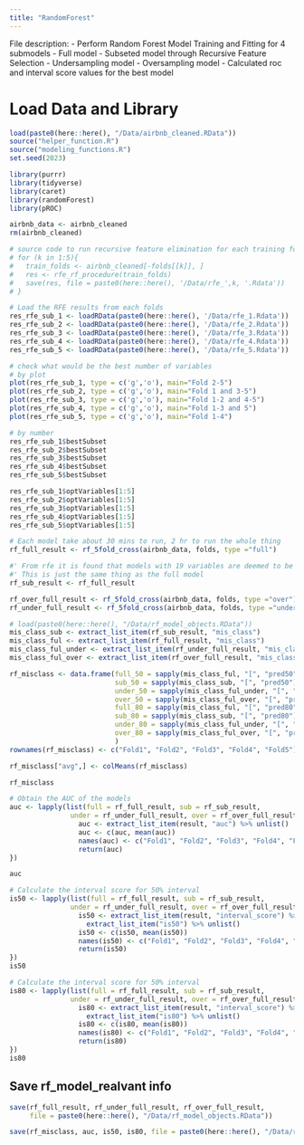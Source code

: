 ```yaml
---
title: "RandomForest"
---
```

File description:
- Perform Random Forest Model Training and Fitting for 4 submodels
  - Full model
  - Subseted model through Recursive Feature Selection
  - Undersampling model
  - Oversampling model
- Calculated roc and interval score values for the best model

# Load Data and Library
```r
load(paste0(here::here(), "/Data/airbnb_cleaned.RData"))
source("helper_function.R")
source("modeling_functions.R")
set.seed(2023)

library(purrr)
library(tidyverse)
library(caret)
library(randomForest)
library(pROC)

airbnb_data <- airbnb_cleaned
rm(airbnb_cleaned)
```

```r
# source code to run recursive feature elimination for each training fold
# for (k in 1:5){
#   train_folds <- airbnb_cleaned[-folds[[k]], ]
#   res <- rfe_rf_procedure(train_folds)
#   save(res, file = paste0(here::here(), '/Data/rfe_',k, '.Rdata'))
# }

# Load the RFE results from each folds 
res_rfe_sub_1 <- loadRData(paste0(here::here(), '/Data/rfe_1.Rdata'))
res_rfe_sub_2 <- loadRData(paste0(here::here(), '/Data/rfe_2.Rdata'))
res_rfe_sub_3 <- loadRData(paste0(here::here(), '/Data/rfe_3.Rdata'))
res_rfe_sub_4 <- loadRData(paste0(here::here(), '/Data/rfe_4.Rdata'))
res_rfe_sub_5 <- loadRData(paste0(here::here(), '/Data/rfe_5.Rdata'))

# check what would be the best number of variables 
# by plot
plot(res_rfe_sub_1, type = c('g','o'), main="Fold 2-5")
plot(res_rfe_sub_2, type = c('g','o'), main="Fold 1 and 3-5")
plot(res_rfe_sub_3, type = c('g','o'), main="Fold 1-2 and 4-5")
plot(res_rfe_sub_4, type = c('g','o'), main="Fold 1-3 and 5")
plot(res_rfe_sub_5, type = c('g','o'), main="Fold 1-4")

# by number 
res_rfe_sub_1$bestSubset
res_rfe_sub_2$bestSubset
res_rfe_sub_3$bestSubset
res_rfe_sub_4$bestSubset
res_rfe_sub_5$bestSubset

```

```r
res_rfe_sub_1$optVariables[1:5]
res_rfe_sub_2$optVariables[1:5]
res_rfe_sub_3$optVariables[1:5]
res_rfe_sub_4$optVariables[1:5]
res_rfe_sub_5$optVariables[1:5]
```


```r
# Each model take about 30 mins to run, 2 hr to run the whole thing
rf_full_result <- rf_5fold_cross(airbnb_data, folds, type ="full")

#' From rfe it is found that models with 19 variables are deemed to be the best subsetted model
#' This is just the same thing as the full model
rf_sub_result <- rf_full_result

rf_over_full_result <- rf_5fold_cross(airbnb_data, folds, type ="over")
rf_under_full_result <- rf_5fold_cross(airbnb_data, folds, type ="under")
```


```r
# load(paste0(here::here(), "/Data/rf_model_objects.RData"))
mis_class_sub <- extract_list_item(rf_sub_result, "mis_class")
mis_class_ful <- extract_list_item(rf_full_result, "mis_class")
mis_class_ful_under <- extract_list_item(rf_under_full_result, "mis_class")
mis_class_ful_over <- extract_list_item(rf_over_full_result, "mis_class")

rf_misclass <- data.frame(full_50 = sapply(mis_class_ful, "[", "pred50") %>% unlist(),
                          sub_50 = sapply(mis_class_sub, "[", "pred50") %>% unlist(),
                          under_50 = sapply(mis_class_ful_under, "[", "pred50") %>% unlist(),
                          over_50 = sapply(mis_class_ful_over, "[", "pred50") %>% unlist(),
                          full_80 = sapply(mis_class_ful, "[", "pred80") %>% unlist(),
                          sub_80 = sapply(mis_class_sub, "[", "pred80") %>% unlist(),
                          under_80 = sapply(mis_class_ful_under, "[", "pred80") %>% unlist(),
                          over_80 = sapply(mis_class_ful_over, "[", "pred80") %>% unlist()
                          )
rownames(rf_misclass) <- c("Fold1", "Fold2", "Fold3", "Fold4", "Fold5")

rf_misclass["avg",] <- colMeans(rf_misclass)

rf_misclass
```

```r
# Obtain the AUC of the models
auc <- lapply(list(full = rf_full_result, sub = rf_sub_result,
               under = rf_under_full_result, over = rf_over_full_result), function(result){
                 auc <- extract_list_item(result, "auc") %>% unlist()
                 auc <- c(auc, mean(auc))
                 names(auc) <- c("Fold1", "Fold2", "Fold3", "Fold4", "Fold5", "Avg")
                 return(auc)
})

auc
```

```r
# Calculate the interval score for 50% interval
is50 <- lapply(list(full = rf_full_result, sub = rf_sub_result,
               under = rf_under_full_result, over = rf_over_full_result), function(result){
                 is50 <- extract_list_item(result, "interval_score") %>%
                   extract_list_item("is50") %>% unlist()
                 is50 <- c(is50, mean(is50))
                 names(is50) <- c("Fold1", "Fold2", "Fold3", "Fold4", "Fold5", "Avg")
                 return(is50)
})
is50
```


```r
# Calculate the interval score for 50% interval
is80 <- lapply(list(full = rf_full_result, sub = rf_sub_result,
               under = rf_under_full_result, over = rf_over_full_result), function(result){
                 is80 <- extract_list_item(result, "interval_score") %>%
                   extract_list_item("is80") %>% unlist()
                 is80 <- c(is80, mean(is80))
                 names(is80) <- c("Fold1", "Fold2", "Fold3", "Fold4", "Fold5", "Avg")
                 return(is80)
})
is80
```

## Save rf_model_realvant info
```r
save(rf_full_result, rf_under_full_result, rf_over_full_result,
     file = paste0(here::here(), "/Data/rf_model_objects.RData"))
```

```r
save(rf_misclass, auc, is50, is80, file = paste0(here::here(), "/Data/rf_results.RData"))
```



